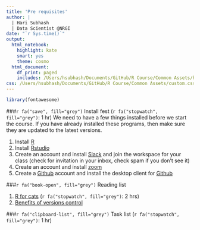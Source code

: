 ```yaml
---
title: 'Pre requisites'
author: |
  | Hari Subhash
  | Data Scientist @NRGI
date: "`r Sys.time()`"
output:
  html_notebook:
    highlight: kate
    smart: yes
    theme: cosmo
  html_document:
    df_print: paged
    includes: /Users/hsubhash/Documents/GitHub/R Course/Common Assets/header.html
css: /Users/hsubhash/Documents/GitHub/R Course/Common Assets/custom.css
---
```


```r
library(fontawesome)


```


###`r fa("save", fill="grey")` Install fest (`r fa("stopwatch", fill="grey")`: 1 hr)
We need to have a few things installed before we start the course. If you have already installed these programs, then make sure they are updated to the latest versions.

1. Install [R](https://cran.r-project.org/)
2. Install [Rstudio](https://www.rstudio.com/products/rstudio/download/)
3. Create an account and install [Slack](https://slack.com/downloads) and join the workspace for your class (check for invitation in your inbox, check spam if you don't see it)
4. Create an account and install [zoom](https://zoom.us/download#client_4meeting)
5. Create a [Github](https://github.com/) account and install the desktop client for [Github](https://desktop.github.com/)

###`r fa("book-open", fill="grey")` Reading list 

1. [R for cats](https://rforcats.net/) (`r fa("stopwatch", fill="grey")`: 2 hrs)
2. [Benefits of versions control](https://www.atlassian.com/git/tutorials/what-is-version-control)

###`r fa("clipboard-list", fill="grey")` Task list (`r fa("stopwatch", fill="grey")`: 1 hr)